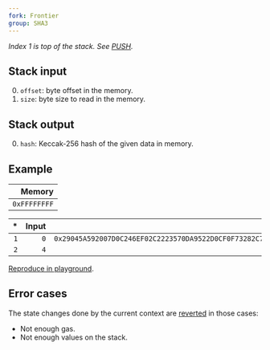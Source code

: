 ```yaml
---
fork: Frontier
group: SHA3
---
```


*Index 1 is top of the stack. See [PUSH](/#60).*

## Stack input

0. `offset`: byte offset in the memory.
1. `size`: byte size to read in the memory.

## Stack output

0. `hash`: Keccak-256 hash of the given data in memory.

## Example

| Memory |
|-------:|
| `0xFFFFFFFF`|

| * | Input | Output |
|--:|------:|-------:|
| `1` | `0` | `0x29045A592007D0C246EF02C2223570DA9522D0CF0F73282C79A1BC8F0BB2C238` |
| `2` | `4` | |

[Reproduce in playground](/playground?unit=Wei&codeType=Mnemonic&code='sPutkrequired%20valugin%20memoryj32%200xFFFFFFFFffffz0wMSTOREwwsCallkopcodez4z0wSHA3'~0000000zj1%20w%5Cns%2F%2F%20k%20thgjwPUSHge%20f~~%01fgjkswz~_).

## Error cases

The state changes done by the current context are [reverted](#FD) in those cases:
- Not enough gas.
- Not enough values on the stack.
